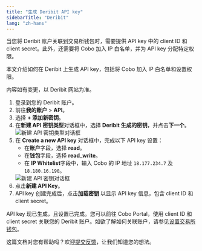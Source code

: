 ```yaml
---
title: "生成 Deribit API key"
sidebarTitle: "Deribit"
lang: "zh-hans"
---
```


当您将 Deribit 账户关联到交易所钱包时，需要提供 API key 中的 client ID 和 client secret。此外，还需要将 Cobo 加入 IP 白名单，并为 API key 分配特定权限。

本文介绍如何在 Deribit 上生成 API key，包括将 Cobo 加入 IP 白名单和设置权限。

<Note>内容如有变更，以 Deribit 网站为准。</Note>

1. 登录到您的 Deribit 账户。
2. 前往**我的账户** > **API**。
3. 选择 **+ 添加新密钥**。
4. 在**新建 API 密钥类型**对话框中，选择 **Deribit 生成的密钥**，并点击**下一个**。
    <img src="/cn/images/exchange-wallet/deribit_1.png" className="screenshot_modal" alt="新建 API 密钥类型对话框" />
5. 在 **Create a new API key** 对话框中，完成以下 API key 设置：
    - 在**账户**字段，选择 **read**。
    - 在**钱包**字段，选择 **read_write**。
    - 在 **IP Whitelist**字段中，输入 Cobo 的 IP 地址 `18.177.234.7` 及 `18.180.16.190`。
    <img src="/cn/images/exchange-wallet/deribit_2.png" className="screenshot_modal" alt="新建 API 密钥对话框" />
6. 点击**新建 API Key**。
7. API key 创建完成后，点击**加载密钥** 以显示 API key 信息，包含 client ID 和 client secret。

API key 现已生成，且设置已完成。您可以前往 Cobo Portal，使用 client ID 和 client secret 关联您的 Deribit 账户。如欲了解如何关联账户，请参见[设置交易所钱包](/cn/portal/exchange-wallets/set-up)。 

<Tip>这篇文档对您有帮助吗？欢迎[提交反馈](https://forms.zohopublic.com/cobo/form/DocumentFeedbackForm/formperma/QvLOhxJv1_JMsJ-1dleZ8Itb_7rzN-LtgvsDdxosoVI?referrername=manuals)，让我们知道您的想法。</Tip>